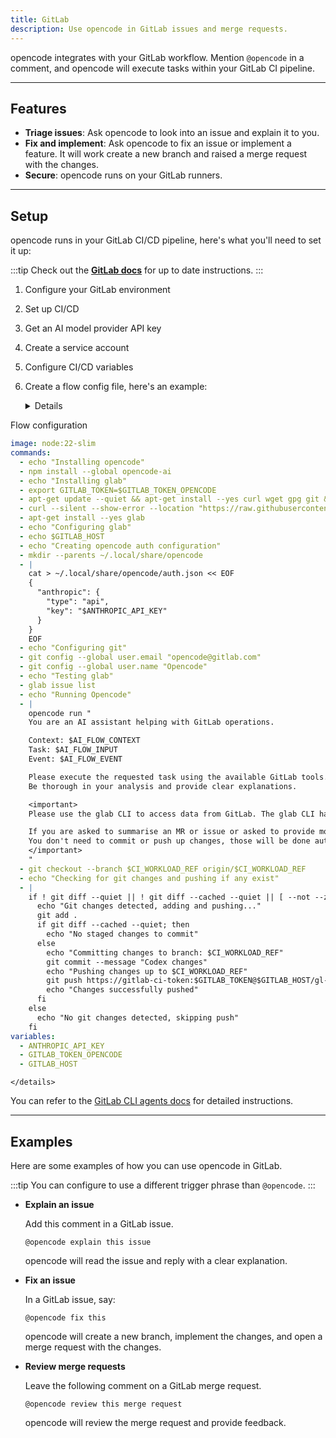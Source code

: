 ```yaml
---
title: GitLab
description: Use opencode in GitLab issues and merge requests.
---
```


opencode integrates with your GitLab workflow.
Mention `@opencode` in a comment, and opencode will execute tasks within your GitLab CI pipeline.

---

## Features

- **Triage issues**: Ask opencode to look into an issue and explain it to you.
- **Fix and implement**: Ask opencode to fix an issue or implement a feature.
  It will work create a new branch and raised a merge request with the changes.
- **Secure**: opencode runs on your GitLab runners.

---

## Setup

opencode runs in your GitLab CI/CD pipeline, here's what you'll need to set it up:

:::tip
Check out the [**GitLab docs**](https://docs.gitlab.com/user/duo_agent_platform/agent_assistant/) for up to date instructions.
:::

1. Configure your GitLab environment
2. Set up CI/CD
3. Get an AI model provider API key
4. Create a service account
5. Configure CI/CD variables
6. Create a flow config file, here's an example:

    <details>
<summary>Flow configuration</summary>

   ```yaml
   image: node:22-slim
   commands:
     - echo "Installing opencode"
     - npm install --global opencode-ai
     - echo "Installing glab"
     - export GITLAB_TOKEN=$GITLAB_TOKEN_OPENCODE
     - apt-get update --quiet && apt-get install --yes curl wget gpg git && rm --recursive --force /var/lib/apt/lists/*
     - curl --silent --show-error --location "https://raw.githubusercontent.com/upciti/wakemeops/main/assets/install_repository" | bash
     - apt-get install --yes glab
     - echo "Configuring glab"
     - echo $GITLAB_HOST
     - echo "Creating opencode auth configuration"
     - mkdir --parents ~/.local/share/opencode
     - |
       cat > ~/.local/share/opencode/auth.json << EOF
       {
         "anthropic": {
           "type": "api",
           "key": "$ANTHROPIC_API_KEY"
         }
       }
       EOF
     - echo "Configuring git"
     - git config --global user.email "opencode@gitlab.com"
     - git config --global user.name "Opencode"
     - echo "Testing glab"
     - glab issue list
     - echo "Running Opencode"
     - |
       opencode run "
       You are an AI assistant helping with GitLab operations.

       Context: $AI_FLOW_CONTEXT
       Task: $AI_FLOW_INPUT
       Event: $AI_FLOW_EVENT

       Please execute the requested task using the available GitLab tools.
       Be thorough in your analysis and provide clear explanations.

       <important>
       Please use the glab CLI to access data from GitLab. The glab CLI has already been authenticated. You can run the corresponding commands.

       If you are asked to summarise an MR or issue or asked to provide more information then please post back a note to the MR/Issue so that the user can see it.
       You don't need to commit or push up changes, those will be done automatically based on the file changes you make.
       </important>
       "
     - git checkout --branch $CI_WORKLOAD_REF origin/$CI_WORKLOAD_REF
     - echo "Checking for git changes and pushing if any exist"
     - |
       if ! git diff --quiet || ! git diff --cached --quiet || [ --not --zero "$(git ls-files --others --exclude-standard)" ]; then
         echo "Git changes detected, adding and pushing..."
         git add .
         if git diff --cached --quiet; then
           echo "No staged changes to commit"
         else
           echo "Committing changes to branch: $CI_WORKLOAD_REF"
           git commit --message "Codex changes"
           echo "Pushing changes up to $CI_WORKLOAD_REF"
           git push https://gitlab-ci-token:$GITLAB_TOKEN@$GITLAB_HOST/gl-demo-ultimate-dev-ai-epic-17570/test-java-project.git $CI_WORKLOAD_REF
           echo "Changes successfully pushed"
         fi
       else
         echo "No git changes detected, skipping push"
       fi
   variables:
     - ANTHROPIC_API_KEY
     - GITLAB_TOKEN_OPENCODE
     - GITLAB_HOST
   ```

    </details>

You can refer to the [GitLab CLI agents docs](https://docs.gitlab.com/user/duo_agent_platform/agent_assistant/) for detailed instructions.

---

## Examples

Here are some examples of how you can use opencode in GitLab.

:::tip
You can configure to use a different trigger phrase than `@opencode`.
:::

- **Explain an issue**

  Add this comment in a GitLab issue.

  ```
  @opencode explain this issue
  ```

  opencode will read the issue and reply with a clear explanation.

- **Fix an issue**

  In a GitLab issue, say:

  ```
  @opencode fix this
  ```

  opencode will create a new branch, implement the changes, and open a merge request with the changes.

- **Review merge requests**

  Leave the following comment on a GitLab merge request.

  ```
  @opencode review this merge request
  ```

  opencode will review the merge request and provide feedback.
